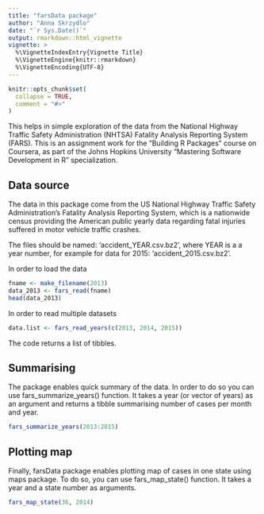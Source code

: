 ```yaml
---
title: "farsData package"
author: "Anna Skrzydlo"
date: "`r Sys.Date()`"
output: rmarkdown::html_vignette
vignette: >
  %\VignetteIndexEntry{Vignette Title}
  %\VignetteEngine{knitr::rmarkdown}
  %\VignetteEncoding{UTF-8}
---
```


```r
knitr::opts_chunk$set(
  collapse = TRUE,
  comment = "#>"
)
```
This helps in simple exploration of the data from the National Highway Traffic Safety Administration (NHTSA) Fatality Analysis Reporting System (FARS). This is an assignment work for the "Building R Packages" course on Coursera, as part of the Johns Hopkins University "Mastering Software Development in R" specialization.

## Data source
The data in this package come from the US National Highway Traffic Safety Administration's Fatality Analysis Reporting System, which is a nationwide census providing the American public yearly data regarding fatal injuries suffered in motor vehicle traffic crashes.

The files should be named: 'accident_YEAR.csv.bz2', where YEAR is a a year number, for example for data for 2015: 'accident_2015.csv.bz2'.

In order to load the data
```r
fname <- make_filename(2013)
data_2013 <- fars_read(fname)
head(data_2013)
```

In order to read multiple datasets
``` r
data.list <- fars_read_years(c(2013, 2014, 2015))
```
The code returns a list of tibbles.

## Summarising
The package enables quick summary of the data. In order to do so you can use fars_summarize_years() function. It takes a year (or vector of years) as an argument and returns a tibble summarising number of cases per month and year.
``` r
fars_summarize_years(2013:2015)
```

## Plotting map
Finally, farsData package enables plotting map of cases in one state using maps package. To do so, you can use fars_map_state() function. It takes a year and a state number as arguments.
```r
fars_map_state(36, 2014)
```
